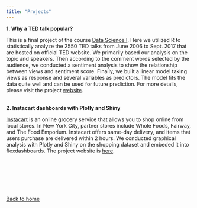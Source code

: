 ```yaml
---
title: "Projects"
---
```


\noindent__1. Why a TED talk popular?__

This is a final project of the course [Data Science I](http://jeffgoldsmith.com/DSI/). Here we utilized R to statistically analyze the 2550 TED talks from June 2006 to Sept. 2017 that are hosted on official TED website. We primarily based our analysis on the topic and speakers. Then according to the comment words selected by the audience, we conducted a sentiment analysis to show the relationship between views and sentiment score. Finally, we built a linear model taking views as response and several variables as predictors. The model fits the data quite well and can be used for future prediction. For more details, please visit the project [website](https://yyao-lulu.github.io/TED-Project/).<br><br>

\noindent__2. Instacart dashboards with Plotly and Shiny__

[Instacart](https://www.instacart.com/) is an online grocery service that allows you to shop online from local stores. In New York City, partner stores include Whole Foods, Fairway, and The Food Emporium. Instacart offers same-day delivery, and items that users purchase are delivered within 2 hours. We conducted graphical analysis with Plotly and Shiny on the shopping dataset and embeded it into flexdashboards. The project website is [here](https://yyao-lulu.github.io/Interactivity-with-plotly-and-shiny/).



<br><br><br><br><br>



[Back to home](index.html)